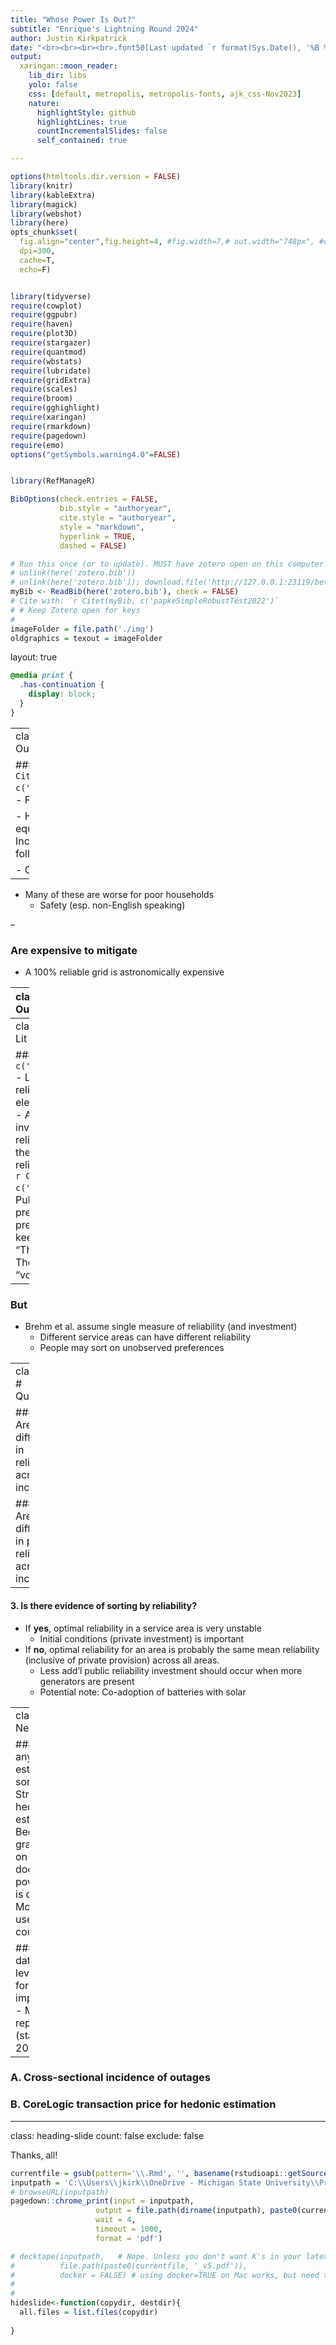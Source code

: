 ```yaml
---
title: "Whose Power Is Out?"
subtitle: "Enrique's Lightning Round 2024"
author: Justin Kirkpatrick
date: "<br><br><br><br>.font50[Last updated `r format(Sys.Date(), '%B %d, %Y')`]"
output:
  xaringan::moon_reader:
    lib_dir: libs
    yolo: false
    css: [default, metropolis, metropolis-fonts, ajk_css-Nov2023]
    nature: 
      highlightStyle: github
      highlightLines: true
      countIncrementalSlides: false 
      self_contained: true

---
```


```r
options(htmltools.dir.version = FALSE)
library(knitr)
library(kableExtra)
library(magick)
library(webshot)
library(here)
opts_chunk$set(
  fig.align="center",fig.height=4, #fig.width=7,# out.width="748px", #out.length="520.75px",
  dpi=300, 
  cache=T,
  echo=F)


library(tidyverse)
require(cowplot)
require(ggpubr)
require(haven)
require(plot3D)
require(stargazer)
require(quantmod)
require(wbstats)
require(lubridate)
require(gridExtra)
require(scales)
require(broom)
require(gghighlight)
require(xaringan)
require(rmarkdown)
require(pagedown)
require(emo)
options("getSymbols.warning4.0"=FALSE)


library(RefManageR)

BibOptions(check.entries = FALSE, 
           bib.style = "authoryear",
           cite.style = "authoryear",
           style = "markdown",
           hyperlink = TRUE,
           dashed = FALSE)

# Run this once (or to update). MUST have zotero open on this computer (gateway is local)
# unlink(here('zotero.bib'))
# unlink(here('zotero.bib')); download.file('http://127.0.0.1:23119/better-bibtex/export/library?/1/library.bib', destfile = here('zotero.bib'))
myBib <- ReadBib(here('zotero.bib'), check = FALSE)
# Cite with: `r Citet(myBib, c('papkeSimpleRobustTest2022')`
# # Keep Zotero open for keys
# 
imageFolder = file.path('./img')
oldgraphics = texout = imageFolder

```


layout: true


<div class="msu-header"></div> 


```css
@media print {
  .has-continuation {
    display: block;
  }
}
```



---
class: inverseMSU
# Power Outages

### Cause expense .font50[`r Citet(myBib, c('andresenUnderstanding2023'))`]
- Food spoilage

- Health impacts
  - Medical equipment
  - Psychological
  - Increase in ER GI admissions following prolonged outage
  
- Crime

--

- Many of these are worse for poor households
  - Safety (esp. non-English speaking)

--

### Are expensive to mitigate
- A 100% reliable grid is astronomically expensive


  
---
class: MSU
# Power Outages


.pull-left[
```r
include_graphics('https://www.livewireelectricalcharlotte.com/wp-content/uploads/2024/04/Generac-Home-Backup-Generators.jpg')
```
]

.pull-right[
```r
include_graphics('https://bakerhomeenergy.com/app/uploads/2023/07/how-home-batteries-work-sonnen-battery.jpeg')
```
]

#### Private substitutes
- Households purchase private reliability ($2k-$20k)
- Some distribution of preference for reliability

#### Reliability as a public good
- Reliability is a public good, but can be local
- Undergrounding lines, tree-trimming

$\rightarrow$ What can we say about the optimal level of grid reliability, and how does it vary with the distribution of preferences for reliability?

---
class: MSU
# Existing Lit

### `r Citet(myBib, c('brehmBackup2024'))`
- Lower public reliability lowers electricity costs for all
- As private investment in reliability increases, the optimal public reliability decreases
- `r Citet(myBib, c('eppleEnds1996'))`
  - Public education: low-preference + high-preference coalition to keep spending down
  - "The Ends Against The Middle" (but a "voting model")


--

### But
- Brehm et al. assume single measure of reliability (and investment)
  - Different service areas can have different reliability
  - People may sort on unobserved preferences


---
class: MSU
# Questions

#### 1. Are there differences in reliability across income?


#### 2. Are there differences in private reliability across income?

--

#### 3. Is there evidence of sorting by reliability?
- If **yes**, optimal reliability in a service area is very unstable
  - Initial conditions (private investment) is important
- If **no**, optimal reliability for an area is probably the same mean reliability (inclusive of private provision) across all areas.
  - Less add'l public reliability investment should occur when more generators are present
  - Potential note: Co-adoption of batteries with solar
  
---
class: MSU
# Next

### Why hasn't anyone estimated sorting yet?
- Straightforward hedonic estimation
- Because granular data on outages doesn't exist
  - poweroutage.us is city-level
  - Most papers use this or county-level

### New MI data
- Tract-level outages for 10% most impacted tracts
- Monthly reporting (started in 2023)

--

### A. Cross-sectional incidence of outages

### B. CoreLogic transaction price for hedonic estimation




---
class: heading-slide
count: false
exclude: false

Thanks, all!




```r

currentfile = gsub(pattern='\\.Rmd', '', basename(rstudioapi::getSourceEditorContext()$path))
inputpath = 'C:\\Users\\jkirk\\OneDrive - Michigan State University\\Presentations\\NBERDecarb2024\\NBERDecarb2024.html'
# browseURL(inputpath)
pagedown::chrome_print(input = inputpath,
                   output = file.path(dirname(inputpath), paste0(currentfile,'_v1.pdf')),
                   wait = 4,
                   timeout = 1000,
                   format = 'pdf')

# decktape(inputpath,   # Nope. Unless you don't want K's in your latex.
#          file.path(paste0(currentfile, '_v5.pdf')),
#          docker = FALSE) # using docker=TRUE on Mac works, but need to get html written to mac.
#          
#          
hideslide<-function(copydir, destdir){
  all.files = list.files(copydir)
  
}

```
